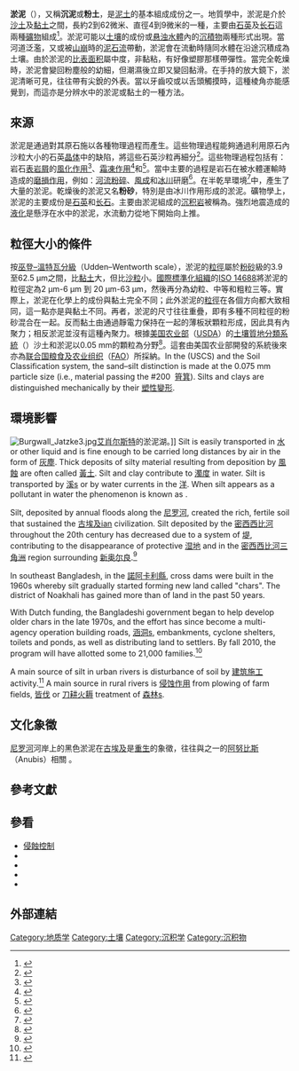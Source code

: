'''淤泥'''（{{lang|en|Silt}}），又稱'''沉泥'''或'''粉土'''，是[[泥土|泥土]]的基本組成成份之一。地質學中，淤泥是介於[[沙土|沙土]]及[[黏土|黏土]]之間，長約2到62微米、直徑4到9微米的一種{{tsl|en|granular material|顆粒狀物料}}，主要由[[石英|石英]]及[[长石|长石]]這兩種[[礦物|礦物]]組成<ref>{{cite journal |last1=Assallay |first1=A.M. |last2=Rogers |first2=C.D.F. |last3=Smalley |first3=I.J. |last4=Jefferson |first4=I. |year=1998 |title=Silt: 2-62um,9-4phi. |url=https://archive.org/details/sim_earth-science-reviews_1998-11_45_1-2/page/61 |journal=''[[Earth-Science_Reviews|Earth-Science Reviews]]'' |volume=45 |pages=61-88 }}</ref>。淤泥可能以[[土壤|土壤]]的成份或[[悬浊液|悬浊]][[水體|水體]]內的[[沉積物|沉積物]]兩種形式出現。當河道泛濫，又或被[[山崩|山崩]]時的[[泥石流|泥石流]]帶動，淤泥會在流動時隨同水體在沿途沉積成為土壤。由於淤泥的[[比表面积|比表面积]]屬中度，非黏粘，有好像塑膠那樣帶彈性。當完全乾燥時，淤泥會變回粉塵般的幼細，但潮濕後立即又變回黏滑。在手持的放大鏡下，淤泥清晰可見，往往帶有尖銳的外表。當以牙齒咬或以舌頭觸摸時，這種棱角亦能感覺到，而這亦是分辨水中的淤泥或黏土的一種方法。

==來源==
淤泥是通過對其原石施以各種物理過程而產生。這些物理過程能夠通過利用原石內沙粒大小的石英[[晶体结构|晶体]]中的缺陷，將這些石英沙粒再細分<ref>{{cite journal |last= Moss |first= A J |authorlink= |author2=Green, P  |year= 1975|title= Sand and silt grains: Predetermination of their formation and properties by microfractures in quartz |journal= Australian Journal of Earth Sciences |volume= 22 |issue= 4 |pages= 485–495|doi= 10.1080/00167617508728913|bibcode = 1975AuJES..22..485M }}</ref>。這些物理過程包括有：岩石[[表岩屑|表岩屑]]的[[風化作用|風化作用]]<ref>{{cite journal |last= Nahon |first= D |authorlink= |author2=Trompette, R |year= 1982|title= Origin of siltstones:glacial grinding versus weathering |url= https://archive.org/details/sim_sedimentology_1982-02_29_1/page/25 |journal= Sedimentology |volume= 29 |issue= |pages= 25–35|doi= 10.1111/j.1365-3091.1982.tb01706.x|bibcode = 1982Sedim..29...25N }}</ref>、[[霜凍作用|霜凍作用]]<ref>{{cite journal |last= Lautridou |first= J P |authorlink= |author2=Ozouf, J C  |year= 1982|title= Experimental frost shattering: 15 years of research at the Centre de Geomorphologie du CNRS |journal= Progress in Physical Geography |volume= 6 |issue= 2|pages= 215–232|doi= 10.1177/030913338200600202}}</ref>和{{tsl|en|haloclasty|鹵蟲成形術}}<ref>{{cite journal |last= Goudie |first= A S |authorlink= |author2=Viles, H A  |year= 1995 |title= The nature and pattern of debris liberated by salt weathering: a laboratory study |journal= {{tsl|en|Earth Surface Processes and Landforms|}} |volume= 9 |issue= |pages= 95–98|doi= 10.1002/esp.3290090112|bibcode = 1984ESPL....9...95G }}</ref>。當中主要的過程是岩石在被水體運輸時造成的[[磨損作用_(地質學)|磨損作用]]，例如：[[河流作用|河流]][[粉碎|粉碎]]、[[風成|風成]]{{tsl|en|Attrition (weathering)|磨損}}和[[冰川|冰川]]研磨<ref>{{cite journal |last= Wright |first= J S |authorlink= |author2=Smith, B J |author3=Whalley W B|year= 1998|title= Mechanisms of loess-sized quartz silt production and their relative effectiveness: laboratory simulations |journal= Geomorphology |volume= 45 |issue= |pages= 15–34|doi= 10.1016/S0169-555X(97)00084-6|bibcode = 1998Geomo..23...15W }}</ref>。在半乾旱環境<ref>{{cite journal |last= Haberlah |first= D |authorlink= |year= 2007 |title= A call for Australian loess |journal= AREA |volume= 39 |issue= 2 |pages= 224–229|doi= 10.1111/j.1475-4762.2007.00730.x}}</ref>中，產生了大量的淤泥。乾燥後的淤泥又名'''粉砂'''，特別是由冰川作用形成的淤泥。礦物學上，淤泥的主要成份是[[石英|石英]]和[[长石|长石]]。主要由淤泥組成的[[沉积岩|沉积岩]]被稱為{{tsl|en|siltstone|粉砂岩}}。強烈地震造成的[[液化|液化]]是懸浮在水中的淤泥，水流動力從地下開始向上推。

==粒徑大小的條件==
按[[巫登–溫特瓦分級|巫登–溫特瓦分級]]（Udden–Wentworth scale），淤泥的[[粒徑|粒徑]]屬於[[粉砂|粉砂]]級的3.9至62.5 µm之間，比[[黏土|黏土]]大，但比[[沙|沙粒]]小。[[國際標準化組織|國際標準化組織]]的[[ISO_14688|ISO 14688]]將淤泥的粒徑定為2 µm-6 µm 到 20 µm-63 µm，然後再分為幼粒、中等和粗粒三等。實際上，淤泥在化學上的成份與黏土完全不同；此外淤泥的[[粒徑|粒徑]]在各個方向都大致相同，這一點亦是與黏土不同。再者，淤泥的尺寸往往重疊，即有多種不同粒徑的粉砂混合在一起。反而黏土由通過靜電力保持在一起的薄板狀顆粒形成，因此具有內聚力；相反淤泥並沒有這種內聚力。根據[[美国农业部|美国农业部]]（[[USDA|USDA]]）的[[土壤質地分類系統|土壤質地分類系統]]（{{lang|en|Soil Texture Classification system}}）沙土和淤泥以0.05 mm的顆粒為分野<ref>{{cite web |url=http://soils.usda.gov/technical/handbook/contents/part618.html#43 |title=Particle Size (618.43) |work=National Soil Survey Handbook Part 618 (42-55) Soil Properties and Qualities |publisher=United States Department of Agriculture - Natural Resource Conservation Service |accessdate=2006-05-31 |deadurl=yes |archiveurl=https://web.archive.org/web/20060527111746/http://soils.usda.gov/technical/handbook/contents/part618.html#43 |archivedate=2006-05-27 |df= }}</ref>。這套由美国农业部開發的系統後來亦為[[联合国粮食及农业组织|联合国粮食及农业组织]]（[[FAO|FAO]]）所採納。{{TransH}}In the {{tsl|en|Unified Soil Classification System|}} (USCS) and the {{le|美國國家公路與運輸協會|AASHTO}} Soil Classification system, the sand–silt distinction is made at the 0.075 mm particle size (i.e., material passing the #200 <!-- [[sieve|sieve]] -->[[筲箕|筲箕]]). Silts and clays are distinguished mechanically by their <!-- [[plasticity_(physics)|plasticity]] -->[[塑性變形|塑性變形]].{{TransF}}

==環境影響==
[[File:Burgwall_Jatzke3.jpg|thumb]][[艾肖尔斯特|艾肖尔斯特]]的淤泥湖。]]
{{TransH}}
Silt is easily transported in <!-- [[water|water]] -->[[水|水]] or other liquid and is fine enough to be carried long distances by air in the form of <!-- [[dust|dust]] -->[[灰塵|灰塵]]. Thick deposits of silty material resulting from deposition by <!-- [[aeolian_processes|aeolian processes]] -->[[風蝕|風蝕]] are often called <!-- [[loess|loess]] -->[[黃土|黃土]]. Silt and clay contribute to <!-- [[turbidity|turbidity]] -->[[濁度|濁度]] in water. Silt is transported by <!-- [[stream|stream]] -->[[溪|溪]]s or by water currents in the <!-- [[ocean|ocean]] -->[[洋|洋]]. When silt appears as a pollutant in water the phenomenon is known as {{tsl|en|siltation|}}.

Silt, deposited by annual floods along the <!-- [[Nile_River|Nile River]] -->[[尼罗河|尼罗河]], created the rich, fertile soil that sustained the <!-- [[Ancient_Egypt|Ancient Egypt]] -->[[古埃及|古埃及]]ian civilization. Silt deposited by the <!-- [[Mississippi_River|Mississippi River]] -->[[密西西比河|密西西比河]] throughout the 20th century has decreased due to a system of <!-- [[levees|levees]] -->[[堤|堤]], contributing to the disappearance of protective <!-- [[wetlands|wetlands]] -->[[湿地|湿地]] and {{le|離岸沙洲|barrier islands|}} in the <!-- [[Mississippi_River_Delta|delta]] -->[[密西西比河三角洲|密西西比河三角洲]] region surrounding <!-- [[New_Orleans|New Orleans]] -->[[新奥尔良|新奥尔良]].<ref>{{cite web
 | title=Mississippi River
 | work=USGS Biological Resources
 | url=http://biology.usgs.gov/s+t/SNT/noframe/ms137.htm
 | accessdate=2006-03-08 |archiveurl = https://web.archive.org/web/20051028140409/http://biology.usgs.gov/s+t/SNT/noframe/ms137.htm <!-- Bot retrieved archive --> |archivedate = 2005-10-28}}
</ref>

In southeast Bangladesh, in the <!-- [[Noakhali_district|Noakhali district]] -->[[諾阿卡利縣|諾阿卡利縣]], cross dams were built in the 1960s whereby silt gradually started forming new land called "chars". The district of Noakhali has gained more than {{convert|73|km2|sqmi|0}} of land in the past 50 years.

With Dutch funding, the Bangladeshi government began to help develop older chars in the late 1970s, and the effort has since become a multi-agency operation building roads, <!-- [[culvert|culvert]] -->[[涵洞|涵洞]]s, embankments, cyclone shelters, toilets and ponds, as well as distributing land to settlers. By fall 2010, the program will have allotted some {{convert|100|km2|acre|sigfig=1}} to 21,000 families.<ref>{{cite web|url=http://pulitzercenter.org/openitem.cfm?id%3D1973 |title= Bangladesh fights for survival against climate change|accessdate=October 22, 2009 |deadurl=yes |archiveurl=https://web.archive.org/web/20100212215115/http://www.pulitzercenter.org/openitem.cfm?id=1973 |archivedate=February 12, 2010 }}</ref>

A main source of silt in urban rivers is disturbance of soil by <!-- [[construction|construction]] -->[[建筑施工|建筑施工]] activity.<ref>{{Cite book|url=https://books.google.com/books?id=6OtWpor6LnsC&q=main+source+of+silt+in+urban+rivers+is+disturbance+of+soil+by+construction+activity&dq=main+source+of+silt+in+urban+rivers+is+disturbance+of+soil+by+construction+activity&hl=en&sa=X&ved=0ahUKEwjAuKX726PYAhXLyFQKHcaSA_oQ6AEILzAB|title=Planning for Urban Fishing and Waterfront Recreation|last=Leedy|first=Daniel L.|last2=Franklin|first2=Thomas M.|last3=Maestro|first3=Robert M.|date=1981|publisher=U.S. Department of the Interior, Fish and Wildlife Service, Eastern Energy and Land Use Team|language=en|deadurl=no|archiveurl=https://web.archive.org/web/20171224224857/https://books.google.com/books?id=6OtWpor6LnsC&q=main+source+of+silt+in+urban+rivers+is+disturbance+of+soil+by+construction+activity&dq=main+source+of+silt+in+urban+rivers+is+disturbance+of+soil+by+construction+activity&hl=en&sa=X&ved=0ahUKEwjAuKX726PYAhXLyFQKHcaSA_oQ6AEILzAB|archivedate=2017-12-24|df=}}</ref>  A main source in rural rivers is <!-- [[erosion|erosion]] -->[[侵蚀作用|侵蚀作用]] from plowing of farm fields, <!-- [[clearcutting|clearcutting]] -->[[皆伐|皆伐]] or <!-- [[slash_and_burn|slash and burn]] -->[[刀耕火耨|刀耕火耨]] treatment of <!-- [[forest|forest]] -->[[森林|森林]]s.{{Citation needed|date=September 2008}}
{{TransF}}

==文化象徵==
[[尼罗河|尼罗河]]河岸上的黑色淤泥在[[古埃及|古埃及]]是[[重生|重生]]的象徵，往往與{{tsl|en|Egyptian pantheon|埃及諸神}}之一的[[阿努比斯|阿努比斯]]（Anubis）相關
{{sfnm|Hart|1986|1p=22|Freeman|1997|2p=91}}。

==參考文獻==
{{reflist|30em}}

==參看==
*[[侵蝕控制|侵蝕控制]]
*{{tsl|en|Nonpoint source pollution|}}
*{{tsl|en|Sediment control|}}
*{{tsl|en|Silt fence|}}
*{{tsl|en|Siltation|}}

==外部連結==
{{Geotechnical engineering|state=collapsed}}
{{commonscat|Silt}}
[[Category:地质学|Category:地质学]]
[[Category:土壤|Category:土壤]]
[[Category:沉积学|Category:沉积学]]
[[Category:沉积物|Category:沉积物]]